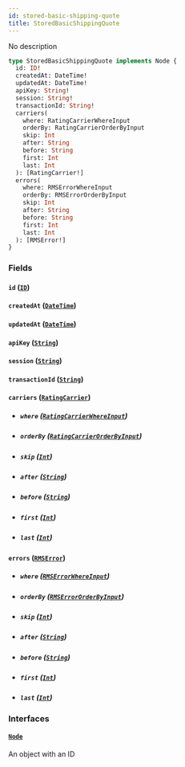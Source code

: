 ```yaml
---
id: stored-basic-shipping-quote
title: StoredBasicShippingQuote
---
```


No description

```graphql
type StoredBasicShippingQuote implements Node {
  id: ID!
  createdAt: DateTime!
  updatedAt: DateTime!
  apiKey: String!
  session: String!
  transactionId: String!
  carriers(
    where: RatingCarrierWhereInput
    orderBy: RatingCarrierOrderByInput
    skip: Int
    after: String
    before: String
    first: Int
    last: Int
  ): [RatingCarrier!]
  errors(
    where: RMSErrorWhereInput
    orderBy: RMSErrorOrderByInput
    skip: Int
    after: String
    before: String
    first: Int
    last: Int
  ): [RMSError!]
}
```

### Fields

#### `id` ([`ID`](../order-view-service/scalars/id))

#### `createdAt` ([`DateTime`](../order-view-service/scalars/date-time))

#### `updatedAt` ([`DateTime`](../order-view-service/scalars/date-time))

#### `apiKey` ([`String`](../order-view-service/scalars/string))

#### `session` ([`String`](../order-view-service/scalars/string))

#### `transactionId` ([`String`](../order-view-service/scalars/string))

#### `carriers` ([`RatingCarrier`](../order-view-service/objects/rating-carrier))

- ##### `where` ([`RatingCarrierWhereInput`](../order-view-service/inputs/rating-carrier-where-input))

- ##### `orderBy` ([`RatingCarrierOrderByInput`](../order-view-service/enums/rating-carrier-order-by-input))

- ##### `skip` ([`Int`](../order-view-service/scalars/int))

- ##### `after` ([`String`](../order-view-service/scalars/string))

- ##### `before` ([`String`](../order-view-service/scalars/string))

- ##### `first` ([`Int`](../order-view-service/scalars/int))

- ##### `last` ([`Int`](../order-view-service/scalars/int))

#### `errors` ([`RMSError`](../order-view-service/objects/rmserror))

- ##### `where` ([`RMSErrorWhereInput`](../order-view-service/inputs/rmserror-where-input))

- ##### `orderBy` ([`RMSErrorOrderByInput`](../order-view-service/enums/rmserror-order-by-input))

- ##### `skip` ([`Int`](../order-view-service/scalars/int))

- ##### `after` ([`String`](../order-view-service/scalars/string))

- ##### `before` ([`String`](../order-view-service/scalars/string))

- ##### `first` ([`Int`](../order-view-service/scalars/int))

- ##### `last` ([`Int`](../order-view-service/scalars/int))

### Interfaces

#### [`Node`](../order-view-service/interfaces/node)

An object with an ID
